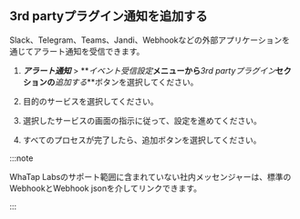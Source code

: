## 3rd partyプラグイン通知を追加する

Slack、Telegram、Teams、Jandi、Webhookなどの外部アプリケーションを通じてアラート通知を受信できます。

1.  **_アラート通知_** > **_イベント受信設定_**メニューから**_3rd partyプラグイン_**セクションの**_追加する_**ボタンを選択してください。

2.  目的のサービスを選択してください。

    <ImgLang img='set-event-3rd-party-plugin.png' desc='3rd partyプラグイン追加' />

3.  選択したサービスの画面の指示に従って、設定を進めてください。

4.  すべてのプロセスが完了したら、追加ボタンを選択してください。

:::note

WhaTap Labsのサポート範囲に含まれていない社内メッセンジャーは、標準のWebhookとWebhook jsonを介してリンクできます。

:::
